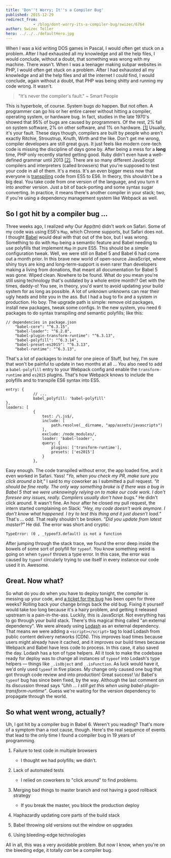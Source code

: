 ```yaml
---
title: 'Don''t Worry; It''s a Compiler Bug'
published: 2015-12-29
redirect_from: 
            - /blog/dont-worry-its-a-compiler-bug/swizec/6764
author: Swizec Teller
hero: ../../../defaultHero.jpg
---
```

When I was a kid writing DOS games in Pascal, I would often get stuck on a problem. After I had exhausted all my knowledge and all the help files, I would conclude, without a doubt, that something was wrong with my machine. There wasn't. When I was a teenager making subpar websites in PHP, I would often get stuck on a problem. After I had exhausted all my knowledge and all the help files and all the internet I could find, I would conclude, again without a doubt, that PHP was being shitty and running my code wrong. It wasn't.

> "It's never the compiler's fault." ~ Smart People

This is hyperbole, of course. System bugs _do_ happen. But not often. A programmer can go his or her entire career without hitting a compiler, operating system, or hardware bug. In fact, studies in the late 1970's showed that 95% of bugs are caused by programmers. Of the rest, 2% fall on system software, 2% on other software, and 1% on hardware. [\[1\]](http://blog.codinghorror.com/the-first-rule-of-programming-its-always-your-fault/) Usually, it's your fault. These days though, compilers are built by people who aren't exactly Ritchie, Stroustrup, Knuth, Wirth and the like. Don't get me wrong, compiler developers are still great guys. It just feels like modern core-tech code is missing the discipline of days gone by. After being a mess for a **long** time, PHP only recently started getting good. Ruby didn't even have a well-defined grammar until 2013 [\[2\]](http://programmingisterrible.com/post/42432568185/how-to-parse-ruby). There are so many different JavaScript compilers and interpreters (called browsers) that you're supposed to test your code in all of them. It's a mess. It's an even bigger mess now that everyone is [transpiling](http://en.wikipedia.org/wiki/Source-to-source_compiler "Source-to-source compiler") code from ES5 to ES6. In theory, this shouldn't be a big deal. You take code from one version of the language, and you turn it into another version. Just a bit of back-porting and some syntax sugar converting. In practice, it means there's another compiler in your stack; two, if you're using a dependency management system like Webpack as well.

## So I got hit by a compiler bug ...

Three weeks ago, I realized _why_ Our App(tm) didn't work on Safari. Some of my code was using ES6's `Map`, which Chrome supports, but Safari does not. I thought [Babel](https://babeljs.io/) would deal with that out of the box, but I was wrong. Something to do with `Map` being a semantic feature and Babel needing to use polyfills that implement `Map` in pure ES5. This should be a simple configuration tweak. Well, we were still on Babel 5 and Babel 6 had come out a month prior. In this brave new world of open-source JavaScript, where shiny toys are king and long-term-support is even rarer than developers making a living from donations, that meant all documentation for Babel 5 was gone. Wiped clean. Nowhere to be found. What do you mean you're still using technology that's outdated by a whole entire month!? Get with the times, daddy-o! You see, in theory, you'd want to avoid updating your build system for as long as possible. A lot of unknown unknowns can rear their ugly heads and bite you in the ass. But I had a bug to fix and a system in production. Ho boy. The upgrade path is simple: remove old packages, install new packages, tweak some configs. In the new system, you need 6 packages to do syntax transpiling _and_ semantic polyfills; like this:

```
// dependencies in package.json
    "babel-core": "^6.3.15",
    "babel-loader": "^6.2.0",
    "babel-plugin-transform-runtime": "^6.3.13",
    "babel-polyfill": "^6.3.14",
    "babel-preset-es2015": "^6.3.13",
    "babel-runtime": "^6.3.13",
```

That's a lot of packages to install for one piece of Stuff, but hey, I'm sure that won't be painful to update in two months at all … You also need to add a `babel-polyfill` entry to your Webpack config and enable the `transform-runtime` and `es2015` plugins. That's how Webpack knows to include the polyfills and to transpile ES6 syntax into ES5.

```
entry: {
            // ...
            babel_polyfill: 'babel-polyfill'
},
loaders: [
            {
                test: /\.js$/,
                include: [
                    path.resolve(__dirname, "app/assets/javascripts")
                ],
                exclude: /node_modules/,
                loader: 'babel-loader',
                query: {
                    plugins: ['transform-runtime'],
                    presets: ['es2015']
                }
            },            
```

Easy enough. The code transpiled without error, the app loaded fine, and it even worked in Safari. Yass! _"Yo, when you check my PR, make sure you click around a bit,"_ I said to my coworker as I submitted a pull request. _"It should be fine really. The only way something broke is if there was a bug in Babel 5 that we were unknowingly relying on to make our code work. I don't foresee any issues, really. Compilers usually don't have bugs."_ He didn't click around. It wasn't fine. An hour after he closed my pull request, the intern started complaining on Slack: _"Hey, my code doesn't work anymore. I don't know what happened. I try to test this thing and it just doesn't load."_ That's … odd. That really shouldn't be broken. _"Did you update from latest master?"_ He did. The error was short and cryptic:

```
TypeError: (0 , _typeof3.default) is not a function
```

After jumping through the stack trace, we found the error deep inside the bowels of some sort of polyfill for `typeof`. You know something weird is going on when `typeof` throws a type error. In this case, the error was caused by `typeof` circularly trying to use itself in every instance our code used it in. Awesome.

## Great. Now what?

So what do you do when you have to deploy tonight, the compiler is messing up your code, and [a ticket for the bug](https://phabricator.babeljs.io/T6644) has been open for three weeks? Rolling back your change brings back the old bug. Fixing it yourself would take too long because it's a hairy problem, and getting it released upstream is a pain-in-the-ass. Luckily, this is JavaScript. Not everything has to go through your build stack. There's this magical thing called "an external dependency". We were already using [Lodash](https://lodash.com/) as an external dependency. That means we were adding a `<script></script>` tag to load Lodash from public content delivery networks (CDN). This improves load times because users might already have it cached, and it improves our build times because Webpack and Babel have less code to process. In this case, it also saved the day. Lodash has a ton of type helpers. All it took to make the codebase ready for deploy was to change all instances of `typeof` into Lodash's type helpers — things like `_.isObject` and `_.isFunction`. As luck would have it, we'd only used `typeof` in five places. My change only caused one bug that got through code review and into production! Great success! \\o/ Babel's `typeof` bug has since been fixed, by the way. Although the last comment on its discussion thread says _"Uhh ... I still get this when using babel-plugin-transform-runtime"_. Guess we're waiting for the version dependency to propagate through the world.

## So what went wrong, actually?

Uh, I got hit by a compiler bug in Babel 6. Weren't you reading? That's more of a symptom than a root cause, though. Here's the real sequence of events that lead to the only time I found a compiler bug in 19 years of programming.

1. Failure to test code in multiple browsers

   - I thought we had polyfills; we didn't.

2. Lack of automated tests

   - I relied on coworkers to "click around" to find problems.

3. Merging bad things to master branch and not having a good rollback strategy

   - If you break the master, you block the production deploy

4. Haphazardly updating core parts of the build stack

5. Babel throwing old versions out the window on upgrades

6. Using bleeding-edge technologies

All in all, this was a very avoidable problem. But now I know, when you're on the bleeding edge, it totally _can_ be a compiler bug.